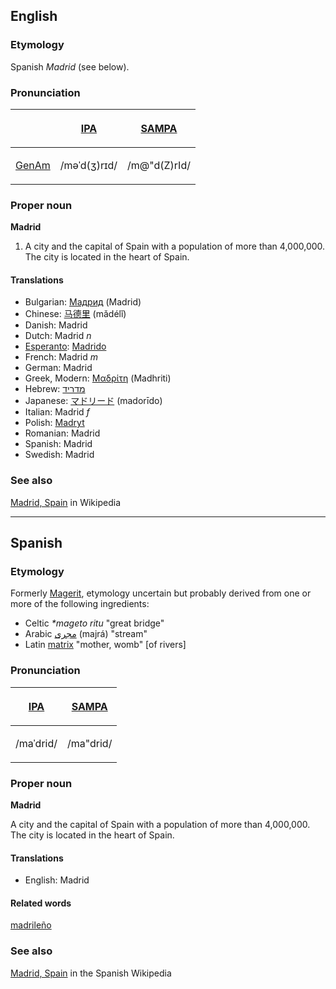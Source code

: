 ==English==
===Etymology===
Spanish ''Madrid'' (see below).

===Pronunciation===
{| border=1 cellpadding=5
! !! [[w:IPA|IPA]] !! [[w:SAMPA|SAMPA]]
|-
! [[GenAm]]
| /məˈd(ʒ)rɪd/ || /m@"d(Z)rId/
|}

===Proper noun===
'''Madrid'''
#A city and the capital of Spain with a population of more than 4,000,000.  The city is located in the heart of Spain.

====Translations====
*Bulgarian: [[Мадрид]] (Madrid)
*Chinese: [[马德里]] (mǎdélǐ)
*Danish: Madrid
*Dutch: Madrid ''n''
*[[Esperanto]]: [[Madrido]]
*French: Madrid ''m''
*German: Madrid
*Greek, Modern: [[Μαδρίτη]] (Madhriti)
*Hebrew: [[מדריד]] 
*Japanese: [[マドリード]] (madorīdo)
*Italian: Madrid ''f''
*Polish: [[Madryt]]
*Romanian: Madrid
*Spanish: Madrid
*Swedish: Madrid

===See also===
[[en:Madrid|Madrid, Spain]] in Wikipedia

----
==Spanish==
===Etymology===
Formerly [[Magerit]], etymology uncertain but probably derived from one or more of the following ingredients:
*Celtic ''*mageto ritu'' "great bridge"
*Arabic [[مجرى]] (majrá) "stream" 
*Latin [[matrix]] "mother, womb" [of rivers]

===Pronunciation===
{| border=1 cellpadding=5
! [[w:IPA|IPA]] !! [[w:SAMPA|SAMPA]]
|-
| /maˈdrid/ || /ma"drid/
|}

===Proper noun===
'''Madrid'''

A city and the capital of Spain with a population of more than 4,000,000.  The city is located in the heart of Spain.

====Translations====
*English: Madrid

====Related words====
[[madrileño]]

===See also===
[[es:Madrid|Madrid, Spain]] in the Spanish Wikipedia